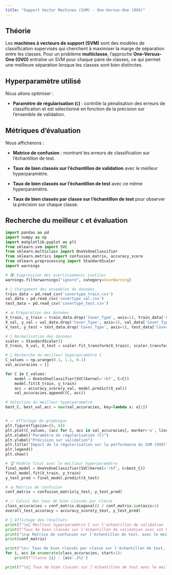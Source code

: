 ```yaml
---
title: "Support Vector Machines (SVM) - One-Versus-One (OVO)"
---
```


## Théorie

Les **machines à vecteurs de support (SVM)** sont des modèles de classification supervisés qui cherchent à maximiser la marge de séparation entre les classes. Pour un problème **multiclasse**, l'approche **One-Versus-One (OVO)** entraîne un SVM pour chaque paire de classes, ce qui permet une meilleure séparation lorsque les classes sont bien distinctes.

## Hyperparamètre utilisé

Nous allons optimiser :

- **Paramètre de régularisation (`C`)** : contrôle la pénalisation des erreurs de classification et est sélectionné en fonction de la précision sur l'ensemble de validation.

## Métriques d’évaluation

Nous afficherons :

- **Matrice de confusion** : montrant les erreurs de classification sur l'échantillon de test.

- **Taux de bien classés sur l'échantillon de validation** avec le meilleur hyperparamètre.

- **Taux de bien classés sur l'échantillon de test** avec ce même hyperparamètre.

- **Taux de bien classés par classe sur l'échantillon de test** pour observer la précision sur chaque classe.

## Recherche du meilleur `C` et évaluation

```python
import pandas as pd
import numpy as np
import matplotlib.pyplot as plt
from sklearn.svm import SVC
from sklearn.multiclass import OneVsOneClassifier
from sklearn.metrics import confusion_matrix, accuracy_score
from sklearn.preprocessing import StandardScaler
import warnings

# 🔇 Suppression des avertissements inutiles
warnings.filterwarnings("ignore", category=UserWarning)

# 🔄 Chargement des ensembles de données
train_data = pd.read_csv('covertype_train.csv')
val_data = pd.read_csv('covertype_val.csv')
test_data = pd.read_csv('covertype_test.csv')

# 📊 Préparation des données
X_train, y_train = train_data.drop('Cover_Type', axis=1), train_data['Cover_Type']
X_val, y_val = val_data.drop('Cover_Type', axis=1), val_data['Cover_Type']
X_test, y_test = test_data.drop('Cover_Type', axis=1), test_data['Cover_Type']

# 🔢 Normalisation des données
scaler = StandardScaler()
X_train, X_val, X_test = scaler.fit_transform(X_train), scaler.transform(X_val), scaler.transform(X_test)

# 🎯 Recherche du meilleur hyperparamètre C
C_values = np.arange(0.1, 1.1, 0.1)
val_accuracies = []

for C in C_values:
    model = OneVsOneClassifier(SVC(kernel='rbf', C=C))
    model.fit(X_train, y_train)
    acc = accuracy_score(y_val, model.predict(X_val))
    val_accuracies.append((C, acc))

# Sélection du meilleur hyperparamètre
best_C, best_val_acc = max(val_accuracies, key=lambda x: x[1])


# 📈 Affichage du graphique
plt.figure(figsize=(8, 6))
plt.plot(C_values, [acc for C, acc in val_accuracies], marker='o', linestyle='dashed', label="Validation")
plt.xlabel("Paramètre de régularisation (C)")
plt.ylabel("Précision sur validation")
plt.title("Impact de la régularisation sur la performance du SVM (OVO)")
plt.legend()
plt.show()

# 🏆 Modèle final avec le meilleur hyperparamètre
final_model = OneVsOneClassifier(SVC(kernel='rbf', C=best_C))
final_model.fit(X_train, y_train)
y_test_pred = final_model.predict(X_test)

# 📊 Matrice de confusion
conf_matrix = confusion_matrix(y_test, y_test_pred)

# 📈 Calcul des taux de bien classés par classe
class_accuracies = conf_matrix.diagonal() / conf_matrix.sum(axis=1)
overall_test_accuracy = accuracy_score(y_test, y_test_pred)

# 📝 Affichage des résultats
print(f"\n🔹 Meilleur hyperparamètre C sur l'échantillon de validation : {best_C:.2f}")
print(f"Taux de bien classés sur l'échantillon de validation avec cet hyperparamètre : {best_val_acc:.2%}")
print("\n📊 Matrice de confusion sur l'échantillon de test, avec le meilleur hyperparamètre :")
print(conf_matrix)

print("\n📈 Taux de bien classés par classe sur l'échantillon de test, avec le meilleur hyperparamètre  :")
for i, acc in enumerate(class_accuracies, start=1):
    print(f"Classe {i} : {acc:.2%}")

print(f"\n🔹 Taux de bien classés sur l'échantillon de test avec le meilleur hyperparamètre : {overall_test_accuracy:.2%}")
```